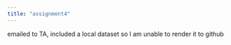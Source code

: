 ```yaml
---
title: "assignment4"
---
```


emailed to TA, included a local dataset so I am unable to render it to github

